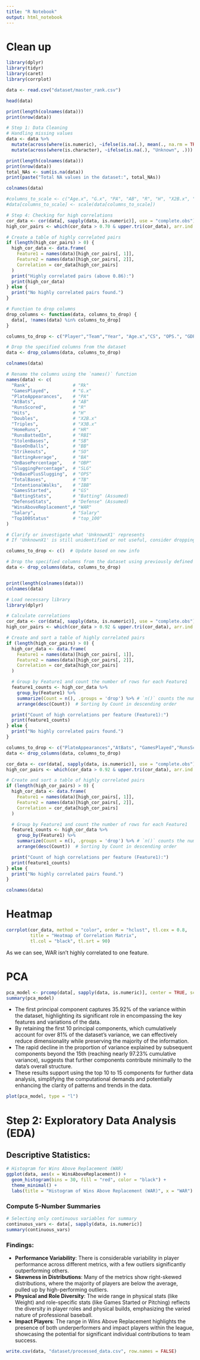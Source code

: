 ```yaml
---
title: "R Notebook"
output: html_notebook
---
```



# Clean up


```r
library(dplyr)
library(tidyr)
library(caret)
library(corrplot)

data <- read.csv("dataset/master_rank.csv")
```

```r
head(data)
```

```r
print(length(colnames(data)))
print(nrow(data))
```

```r
# Step 1: Data Cleaning
# Handling missing values
data <- data %>%
  mutate(across(where(is.numeric), ~ifelse(is.na(.), mean(., na.rm = TRUE), .))) %>%
  mutate(across(where(is.character), ~ifelse(is.na(.), "Unknown", .)))
```



```r
print(length(colnames(data)))
print(nrow(data))
total_NAs <- sum(is.na(data))
print(paste("Total NA values in the dataset:", total_NAs))
```

```r
colnames(data)
```

```r
#columns_to_scale <- c("Age.x", "G.x", "PA", "AB", "R", "H", "X2B.x", "X3B.x", "HR", "RBI", "SB", "CS", "BB", "SO", "BA", "OBP", "SLG", "OPS", "OPS.", "TB", "GDP", "HBP", "SF", "IBB", "Wt")
#data[columns_to_scale] <- scale(data[columns_to_scale])
```



```r
# Step 4: Checking for high correlations
cor_data <- cor(data[, sapply(data, is.numeric)], use = "complete.obs")
high_cor_pairs <- which(cor_data > 0.70 & upper.tri(cor_data), arr.ind = TRUE)

# Create a table of highly correlated pairs
if (length(high_cor_pairs) > 0) {
  high_cor_data <- data.frame(
    Feature1 = names(data)[high_cor_pairs[, 1]],
    Feature2 = names(data)[high_cor_pairs[, 2]],
    Correlation = cor_data[high_cor_pairs]
  )
  print("Highly correlated pairs (above 0.86):")
  print(high_cor_data)
} else {
  print("No highly correlated pairs found.")
}
```


```r
# Function to drop columns
drop_columns <- function(data, columns_to_drop) {
  data[, !names(data) %in% columns_to_drop]
}

columns_to_drop <- c("Player","Team","Year", "Age.x","CS", "OPS.", "GDP", "HBP", "SH", "SF", "source.x", "Age.y", "X", "B", "T", "Ht", "Wt", "DoB", "Yrs", "G.y","P",  "C", "X1B", "X2B.y", "X3B.y", "SS", "LF", "CF", "RF", "OF", "DH", "PH", "PR", "source.y", "X.1", 'Pos')

# Drop the specified columns from the dataset
data <- drop_columns(data, columns_to_drop)


```

```r
colnames(data)
```


```r
# Rename the columns using the `names()` function
names(data) <- c(
  "Rank",                # "Rk" 
  "GamesPlayed",         # "G.x"
  "PlateAppearances",    # "PA"
  "AtBats",              # "AB"
  "RunsScored",          # "R"
  "Hits",                # "H"
  "Doubles",             # "X2B.x"
  "Triples",             # "X3B.x"
  "HomeRuns",            # "HR"
  "RunsBattedIn",        # "RBI"
  "StolenBases",         # "SB"
  "BaseOnBalls",         # "BB"
  "Strikeouts",          # "SO"
  "BattingAverage",      # "BA"
  "OnBasePercentage",    # "OBP"
  "SluggingPercentage",  # "SLG"
  "OnBasePlusSlugging",  # "OPS"
  "TotalBases",          # "TB"
  "IntentionalWalks",    # "IBB"
  "GamesStarted",        # "GS"
  "BattingStats",        # "Batting" (Assumed)
  "DefenseStats",        # "Defense" (Assumed)
  "WinsAboveReplacement",# "WAR"
  "Salary",              # "Salary"
  "Top100Status"         # "top_100"
)

# Clarify or investigate what 'UnknownX1' represents
# If 'UnknownX1' is still unidentified or not useful, consider dropping it as well

columns_to_drop <- c()  # Update based on new info

# Drop the specified columns from the dataset using previously defined function
data <- drop_columns(data, columns_to_drop)


print(length(colnames(data)))
colnames(data)
```


```r

# Load necessary library
library(dplyr)

# Calculate correlations
cor_data <- cor(data[, sapply(data, is.numeric)], use = "complete.obs")
high_cor_pairs <- which(cor_data > 0.92 & upper.tri(cor_data), arr.ind = TRUE)

# Create and sort a table of highly correlated pairs
if (length(high_cor_pairs) > 0) {
  high_cor_data <- data.frame(
    Feature1 = names(data)[high_cor_pairs[, 1]],
    Feature2 = names(data)[high_cor_pairs[, 2]],
    Correlation = cor_data[high_cor_pairs]
  )

  # Group by Feature1 and count the number of rows for each Feature1
  feature1_counts <- high_cor_data %>%
    group_by(Feature1) %>%
    summarize(Count = n(), .groups = 'drop') %>% # `n()` counts the number of rows in each group
    arrange(desc(Count))  # Sorting by Count in descending order

  print("Count of high correlations per feature (Feature1):")
  print(feature1_counts)
} else {
  print("No highly correlated pairs found.")
}


```


```r
columns_to_drop <- c("PlateAppearances","AtBats", "GamesPlayed","RunsScored","Hits","Doubles","RunsBattedIn","TotalBases")
data <- drop_columns(data, columns_to_drop)
```


```r
cor_data <- cor(data[, sapply(data, is.numeric)], use = "complete.obs")
high_cor_pairs <- which(cor_data > 0.92 & upper.tri(cor_data), arr.ind = TRUE)

# Create and sort a table of highly correlated pairs
if (length(high_cor_pairs) > 0) {
  high_cor_data <- data.frame(
    Feature1 = names(data)[high_cor_pairs[, 1]],
    Feature2 = names(data)[high_cor_pairs[, 2]],
    Correlation = cor_data[high_cor_pairs]
  )

  # Group by Feature1 and count the number of rows for each Feature1
  feature1_counts <- high_cor_data %>%
    group_by(Feature1) %>%
    summarize(Count = n(), .groups = 'drop') %>% # `n()` counts the number of rows in each group
    arrange(desc(Count))  # Sorting by Count in descending order

  print("Count of high correlations per feature (Feature1):")
  print(feature1_counts)
} else {
  print("No highly correlated pairs found.")
}

```

```r
colnames(data)
```

# Heatmap

```r
corrplot(cor_data, method = "color", order = "hclust", tl.cex = 0.8,
         title = "Heatmap of Correlation Matrix", 
         tl.col = "black", tl.srt = 90)

```
As we can see, WAR isn't highly correlated to one feature.

# PCA

```r
pca_model <- prcomp(data[, sapply(data, is.numeric)], center = TRUE, scale. = TRUE)
summary(pca_model)
```

 - The first principal component captures 35.92% of the variance within the dataset, highlighting its significant role in encompassing the key features and variations of the data.
 - By retaining the first 10 principal components, which cumulatively account for over 81% of the dataset's variance, we can effectively reduce dimensionality while preserving the majority of the information.
 - The rapid decline in the proportion of variance explained by subsequent components beyond the 15th (reaching nearly 97.23% cumulative variance), suggests that further components contribute minimally to the data's overall structure.
 - These results support using the top 10 to 15 components for further data analysis, simplifying the computational demands and potentially enhancing the clarity of patterns and trends in the data.
 

 
```r
plot(pca_model, type = "l")
```

# Step 2: Exploratory Data Analysis (EDA)

## Descriptive Statistics:




```r
# Histogram for Wins Above Replacement (WAR)
ggplot(data, aes(x = WinsAboveReplacement)) + 
  geom_histogram(bins = 30, fill = "red", color = "black") +
  theme_minimal() +
  labs(title = "Histogram of Wins Above Replacement (WAR)", x = "WAR")

```



### Compute 5-Number Summaries

```r
# Selecting only continuous variables for summary
continuous_vars <- data[, sapply(data, is.numeric)]
summary(continuous_vars)

```

### Findings:
- **Performance Variability**: There is considerable variability in player performance across different metrics, with a few outliers significantly outperforming others.
- **Skewness in Distributions**: Many of the metrics show right-skewed distributions, where the majority of players are below the average, pulled up by high-performing outliers.
- **Physical and Role Diversity**: The wide range in physical stats (like Weight) and role-specific stats (like Games Started or Pitching) reflects the diversity in player roles and physical builds, emphasizing the varied nature of professional baseball.
- **Impact Players**: The range in Wins Above Replacement highlights the presence of both underperformers and impact players within the league, showcasing the potential for significant individual contributions to team success.


```r
write.csv(data, "dataset/processed_data.csv", row.names = FALSE)
```





